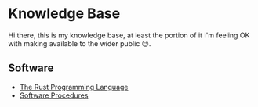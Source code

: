 = Knowledge Base =

Hi there, this is my knowledge base, at least the portion of it I'm feeling OK
with making available to the wider public 😉.

== Software ==

* [[software/rust/index.wiki|The Rust Programming Language]]
* [[software-procedures/index.wiki|Software Procedures]]

